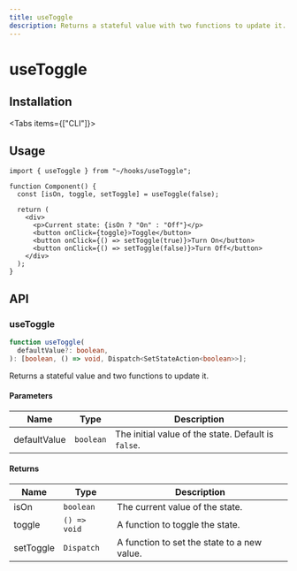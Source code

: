 ```yaml
---
title: useToggle
description: Returns a stateful value with two functions to update it.
---
```



# useToggle

## Installation

<Tabs items={["CLI"]}>
  <Tab value="CLI">
    <DynamicCodeBlock lang="bash" code="npx rehooks-cli@latest add useToggle" />
  </Tab>
</Tabs>

## Usage

```tsx title="Component.tsx"
import { useToggle } from "~/hooks/useToggle";

function Component() {
  const [isOn, toggle, setToggle] = useToggle(false);

  return (
    <div>
      <p>Current state: {isOn ? "On" : "Off"}</p>
      <button onClick={toggle}>Toggle</button>
      <button onClick={() => setToggle(true)}>Turn On</button>
      <button onClick={() => setToggle(false)}>Turn Off</button>
    </div>
  );
}
```

## API

### useToggle

```ts title="useToggle.ts"
function useToggle(
  defaultValue?: boolean,
): [boolean, () => void, Dispatch<SetStateAction<boolean>>];
```

Returns a stateful value and two functions to update it.

#### Parameters

| Name         | Type      | Description                                         |
| ------------ | --------- | --------------------------------------------------- |
| defaultValue | `boolean` | The initial value of the state. Default is `false`. |

#### Returns

| Name      | Type         | Description                                 |
| --------- | ------------ | ------------------------------------------- |
| isOn      | `boolean`    | The current value of the state.             |
| toggle    | `() => void` | A function to toggle the state.             |
| setToggle | `Dispatch`   | A function to set the state to a new value. |
